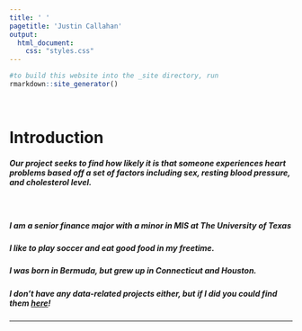 ```yaml
---
title: ' '
pagetitle: 'Justin Callahan'
output: 
  html_document: 
    css: "styles.css"
---
```


```R
#to build this website into the _site directory, run
rmarkdown::site_generator()
```
 


<br>

# Introduction

##### Our project seeks to find how likely it is that someone experiences heart problems based off a set of factors including sex, resting blood pressure, and cholesterol level.
  
</br>

##### I am a senior finance major with a minor in MIS at The University of Texas

##### I like to play soccer and eat good food in my freetime. 

##### I was born in Bermuda, but grew up in Connecticut and Houston.  

##### I don't have any data-related projects either, but if I did you could find them [here](/Methods)!

---
